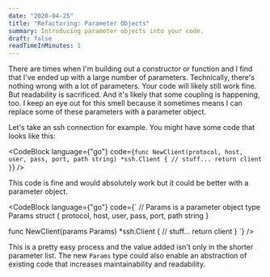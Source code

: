 ```yaml
---
date: "2020-04-25"
title: "Refactoring: Parameter Objects"
summary: Introducing parameter objects into your code.
draft: false
readTimeInMinutes: 1
---
```


There are times when I'm building out a constructor or function and I find that I've ended up with a large number of parameters. Technically, there's nothing wrong with a lot of parameters. Your code will likely still work fine. But readability is sacrificed. And it's likely that some coupling is happening, too. I keep an eye out for this smell because it sometimes means I can replace some of these parameters with a parameter object.

Let's take an ssh connection for example. You might have some code that looks like this:

<CodeBlock
  language={"go"}
  code={`
func NewClient(protocol, host, user, pass, port, path string) *ssh.Client {
    // stuff...
    return client
}
`}
/>

This code is fine and would absolutely work but it could be better with a parameter object.

<CodeBlock
  language={"go"}
  code={`
// Params is a parameter object
type Params struct {
    protocol,
    host,
    user,
    pass,
    port,
    path string
}

func NewClient(params Params) \*ssh.Client {
    // stuff...
    return client
}
`}
/>

This is a pretty easy process and the value added isn't only in the shorter parameter list. The new `Params` type could also enable an abstraction of existing code that increases maintainability and readability.
